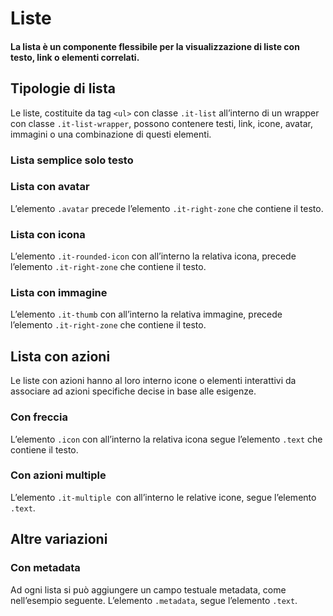 
<Meta of={ListStories} />

# Liste

#### La lista è un componente flessibile per la visualizzazione di liste con testo, link o elementi correlati.

## Tipologie di lista

Le liste, costituite da tag `<ul>` con classe `.it-list` all’interno di un wrapper con classe `.it-list-wrapper`, possono contenere testi, link, icone, avatar, immagini o una combinazione di questi elementi.

### Lista semplice solo testo

<Canvas of={ListStories.ListaSemplice} />

### Lista con avatar

L’elemento `.avatar` precede l’elemento `.it-right-zone` che contiene il testo.

<Canvas of={ListStories.ListaAvatar} />

### Lista con icona

L’elemento `.it-rounded-icon` con all’interno la relativa icona, precede l’elemento `.it-right-zone` che contiene il testo.

<Canvas of={ListStories.ListaIcona} />

### Lista con immagine

L’elemento `.it-thumb` con all’interno la relativa immagine, precede l’elemento `.it-right-zone` che contiene il testo.

<Canvas of={ListStories.ListaImmagine} />

## Lista con azioni

Le liste con azioni hanno al loro interno icone o elementi interattivi da associare ad azioni specifiche decise in base alle esigenze.

### Con freccia

L’elemento `.icon` con all’interno la relativa icona segue l’elemento `.text` che contiene il testo.

<Canvas of={ListStories.ListaFreccia} />

### Con azioni multiple

L’elemento `.it-multiple `con all’interno le relative icone, segue l’elemento `.text`.

<Canvas of={ListStories.ListaAzioniMultiple} />

## Altre variazioni

### Con metadata

Ad ogni lista si può aggiungere un campo testuale metadata, come nell’esempio seguente. L’elemento `.metadata`, segue l’elemento `.text`.

<Canvas of={ListStories.ListaMetadata} />

